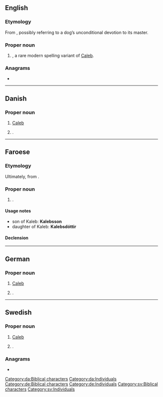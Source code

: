 ==English==

===Etymology===
From {{der|en|he|כלב||dog}}, possibly referring to a dog’s unconditional devotion to its master.

===Proper noun===
{{en-proper noun}}

# {{given name|en|male|from=Hebrew}}, a rare modern spelling variant of [[Caleb]].

===Anagrams===
* {{anagrams|en|a=abekl|Balke|Blake|blake|bleak}}

----

==Danish==

===Proper noun===
{{head|da|proper noun}}

# [[Caleb]] {{qualifier|biblical character}}
# {{lb|da|rare}} {{given name|da|male}}.

[[Category:da:Biblical characters]]
[[Category:da:Individuals]]

----

==Faroese==

===Etymology===
Ultimately, from {{der|fo|he|כֶּלֶב|gloss=dog|tr=kéleb}}.

===Proper noun===
{{head|fo|proper noun|g=m}}

# {{given name|fo|male}}.

====Usage notes====
* son of Kaleb: '''Kalebsson'''
* daughter of Kaleb: '''Kalebsdóttir'''

====Declension====
{{fo-decl-proper-noun-s-indef|Kaleb|Kaleb|Kalebi|Kalebs}}

----

==German==

===Proper noun===
{{head|de|proper noun}}

# [[Caleb]] {{qualifier|biblical character}}
# {{lb|de|rare}} {{given name|de|male}}.

[[Category:de:Biblical characters]]
[[Category:de:Individuals]]

----

==Swedish==

===Proper noun===
{{sv-proper noun|c}}

# [[Caleb]] {{qualifier|biblical character}}
# {{lb|sv|rare}} {{given name|sv|male}}.

===Anagrams===
* {{anagrams|sv|a=abekl|bleka|kabel}}

[[Category:sv:Biblical characters]]
[[Category:sv:Individuals]]